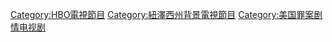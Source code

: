 {{Catmain}}
[[Category:HBO電視節目|Category:HBO電視節目]]
[[Category:紐澤西州背景電視節目|Category:紐澤西州背景電視節目]]
[[Category:美国罪案剧情电视剧|Category:美国罪案剧情电视剧]]